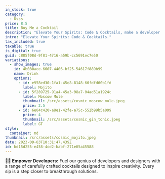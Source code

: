 ```yaml
---
in_stock: true
category:
  - Dsss
price: 8.5
title: Buy Me a Cocktail
description: "Elevate Your Spirits: Code & Cocktails, make a developer happy."
intro: "Elevate Your Spirits: Code & Cocktails."
tax_included: true
taxable: true
is_digital: true
guid: c885f08d-9f81-4716-a59b-cc5691ec7e50
variations:
  - show_images: true
    id: 4b080aee-6607-4406-bf25-54617f889b99
    name: Drink
    options:
      - id: e958ed30-1fa1-45e8-8148-66fdfd60b1fd
        label: Mojito
      - id: 5f289725-91a4-45a3-98a7-04ad51a1924c
        label: Moscow Mule
        thumbnail: /src/assets/cosmic_moscow_mule.jpeg
        price: 2.5
      - id: 6e04c420-a8e1-42fe-a75c-552b99b5a099
        price: 4
        thumbnail: /src/assets/cosmic_gin_tonic.jpeg
        label: GT
style:
  container: md
thumbnail: /src/assets/cosmic_mojito.jpeg
date: 2023-09-03T10:31:47.439Z
id: bd15d255-e458-4cd2-babf-271e05a45588
---
```

👩‍💻 **Empower Developers:** Fuel our genius of developers and designers with a range of carefully crafted cocktails designed to inspire creativity. Every sip is a step closer to breakthrough solutions.
